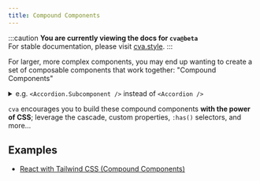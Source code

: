 ```yaml
---
title: Compound Components
---
```



:::caution
**You are currently viewing the docs for `cva@beta`**  
For stable documentation, please visit [cva.style](https://cva.style).
:::

<Carbon />

For larger, more complex components, you may end up wanting to create a set of composable components that work together: "Compound Components"

<details>
<summary>e.g. <code>&lt;Accordion.Subcomponent /&gt;</code> instead of <code>&lt;Accordion /&gt;</code></summary>

```tsx
import * as Accordion from "./Accordion";

function Example() {
  return (
    <Accordion.Root>
      <Accordion.Item>
        <Accordion.Header>Section 1</Accordion.Header>
        <Accordion.Content>Content 1</Accordion.Content>
      </Accordion.Item>
    </Accordion.Root>
  );
}
```

</details>

`cva` encourages you to build these compound components **with the power of CSS**; leverage the cascade, custom properties, `:has()` selectors, and more…

## Examples

- [React with Tailwind CSS (Compound Components)](../examples/react/tailwindcss#compound-components)
